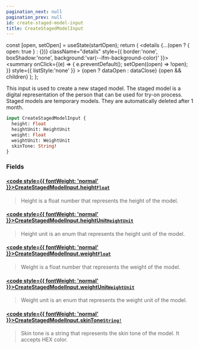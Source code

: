 ```yaml
---
pagination_next: null
pagination_prev: null
id: create-staged-model-input
title: CreateStagedModelInput
---
```









  const [open, setOpen] = useState(startOpen);
  return (
    <details {...(open ? { open: true } : {})} className="details" style={{ border:'none', boxShadow:'none', background:'var(--ifm-background-color)' }}>
      <summary
        onClick={(e) => {
          e.preventDefault();
          setOpen((open) => !open);
        }}
        style={{ listStyle:'none' }}
      >
      {open ? dataOpen : dataClose}
      </summary>
      {open && children}
    </details>
  );
};








This input is used to create a new staged model. The staged model is a digital representation of the person that can be used for try-on process.
Staged models are temporary models. They are automatically deleted after 1 month.


```graphql
input CreateStagedModelInput {
  height: Float
  heightUnit: HeightUnit
  weight: Float
  weightUnit: WeightUnit
  skinTone: String!
}
```




### Fields

#### [<code style={{ fontWeight: 'normal' }}>CreateStagedModelInput.<b>height</b></code>](#)<Bullet />[`Float`](/types/scalars/float) <Badge class="badge badge--secondary" text="scalar"/> 
> 
> 
> Height is a float number that represents the height of the model.
> 

#### [<code style={{ fontWeight: 'normal' }}>CreateStagedModelInput.<b>heightUnit</b></code>](#)<Bullet />[`HeightUnit`](/types/enums/height-unit) <Badge class="badge badge--secondary" text="enum"/> 
> 
> 
> Height unit is an enum that represents the height unit of the model.
> 

#### [<code style={{ fontWeight: 'normal' }}>CreateStagedModelInput.<b>weight</b></code>](#)<Bullet />[`Float`](/types/scalars/float) <Badge class="badge badge--secondary" text="scalar"/> 
> 
> 
> Weight is a float number that represents the weight of the model.
> 

#### [<code style={{ fontWeight: 'normal' }}>CreateStagedModelInput.<b>weightUnit</b></code>](#)<Bullet />[`WeightUnit`](/types/enums/weight-unit) <Badge class="badge badge--secondary" text="enum"/> 
> 
> 
> Weight unit is an enum that represents the weight unit of the model.
> 

#### [<code style={{ fontWeight: 'normal' }}>CreateStagedModelInput.<b>skinTone</b></code>](#)<Bullet />[`String!`](/types/scalars/string) <Badge class="badge badge--secondary" text="non-null"/> <Badge class="badge badge--secondary" text="scalar"/> 
> 
> 
> Skin tone is a string that represents the skin tone of the model. It accepts HEX color.
> 





